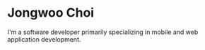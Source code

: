 # Jongwoo Choi

I'm a software developer primarily specializing in mobile and web application development. 
